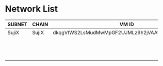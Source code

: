 # Network List

| SUBNET | CHAIN | VM ID                                                 | ChainID | FUJI (TESTNET)                                   |
|--------|-------|--------------------------------------------------------|---------|--------------------------------------------------|
| SujiX  | SujiX | dkqgVtWS2LsMudMwMpGF2UJMLz9h2jVAAtT1TaiADH8x741ft      | 45107   | **SubnetID:**                                    |
|        |       |                                                        |         | c3Cxf6uDZJkS7ERbQFRMeZxdFGB5QQxMt3TDRymxqySHRywGz|
|        |       |                                                        |         | **BlockchainID:**                                |
|        |       |                                                        |         | XsKZRGdt9DCwMRf7m8WfDk1ujWb8kC518D29aRipS5u2AvjHw|

